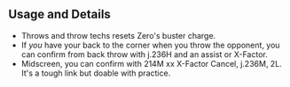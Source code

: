 ## Usage and Details

- Throws and throw techs resets Zero's buster charge.
- If _you_ have your back to the corner when you throw the opponent, you can confirm from back throw with <InputBlock>j.236H</InputBlock> and an assist or X-Factor.
- Midscreen, you can confirm with <InputBlock>214M xx X-Factor Cancel, j.236M, 2L</InputBlock>.
  It's a tough link but doable with practice.
